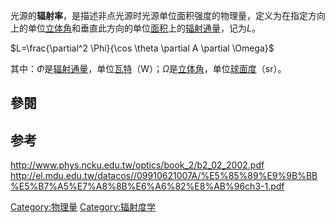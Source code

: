 {{Distinguish|发射率}}
光源的'''辐射率'''，是描述非点光源时光源单位面积强度的物理量，定义为在指定方向上的单位[[立体角|立体角]]和垂直此方向的单位[[面积|面积]]上的[[辐射通量|辐射通量]]，记为<math>L</math>。

<math>
L=\frac{\partial^2 \Phi}{\cos \theta \partial A \partial \Omega}
</math>

其中：<math>\Phi</math>是[[辐射通量|辐射通量]]，单位[[瓦特|瓦特]]（W）；<math>\Omega</math>是[[立体角|立体角]]，单位[[球面度|球面度]]（sr）。

==參閱==
{{國際單位制輻射量單位}}

== 参考 ==
http://www.phys.ncku.edu.tw/optics/book_2/b2_02_2002.pdf
http://el.mdu.edu.tw/datacos//09910621007A/%E5%85%89%E9%9B%BB%E5%B7%A5%E7%A8%8B%E6%A6%82%E8%AB%96ch3-1.pdf{{dead link|date=2018年4月 |bot=InternetArchiveBot |fix-attempted=yes }}

{{物理学小作品}}
[[Category:物理量|Category:物理量]]
[[Category:辐射度学|Category:辐射度学]]